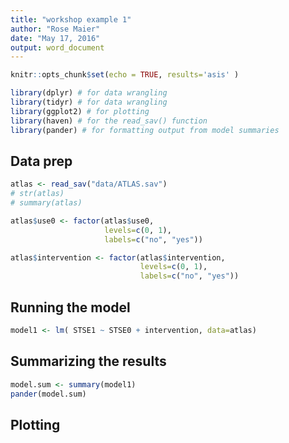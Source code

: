 ```yaml
---
title: "workshop example 1"
author: "Rose Maier"
date: "May 17, 2016"
output: word_document
---
```


```r
knitr::opts_chunk$set(echo = TRUE, results='asis' )

library(dplyr) # for data wrangling
library(tidyr) # for data wrangling
library(ggplot2) # for plotting
library(haven) # for the read_sav() function
library(pander) # for formatting output from model summaries
```

## Data prep

```r
atlas <- read_sav("data/ATLAS.sav")
# str(atlas)
# summary(atlas)

atlas$use0 <- factor(atlas$use0, 
                     levels=c(0, 1),
                     labels=c("no", "yes")) 

atlas$intervention <- factor(atlas$intervention, 
                             levels=c(0, 1),
                             labels=c("no", "yes")) 
```

## Running the model

```r
model1 <- lm( STSE1 ~ STSE0 + intervention, data=atlas)
```

## Summarizing the results

```r
model.sum <- summary(model1)
pander(model.sum)
```

## Plotting

```r

```



